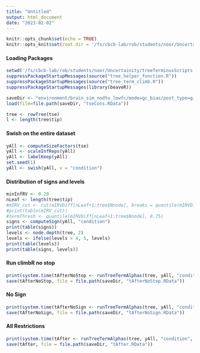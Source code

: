 ```yaml
---
title: "Untitled"
output: html_document
date: "2023-02-02"
---
```



```r
knitr::opts_chunk$set(echo = TRUE)
knitr::opts_knit$set(root.dir = '/fs/cbcb-lab/rob/students/noor/Uncertainity/treeTerminusScripts')
```

#### Loading Packages
```r
setwd('/fs/cbcb-lab/rob/students/noor/Uncertainity/treeTerminusScripts')
suppressPackageStartupMessages(source("tree_helper_function.R"))
suppressPackageStartupMessages(source("tree_term_climb.R"))
suppressPackageStartupMessages(library(beaveR))

saveDir <- "environment/brain_sim_nodtu_lowfc/mode=gc_bias/post_type=gibbs_nrep=100_tf=100/comp_trees/DE"
load(file=file.path(saveDir, "tseCons.RData"))

tree <- rowTree(tse)
l <- length(tree$tip)
```

#### Swish on the entire dataset 
```r
yAll <- computeSizeFactors(tse)
yAll <- scaleInfReps(yAll)
yAll <- labelKeep(yAll)
set.seed(1)
yAll <- swish(yAll, x = "condition")
```

#### Distribution of signs and levels
```r
minInfRV <- 0.20
nLeaf <- length(tree$tip)
#mIRV_cut <- cut(mIRVDiff[nLeaf+1:tree$Nnode], breaks = quantile(mIRVDiff[nLeaf+1:tree$Nnode], 0:4/4), include.lowest = T)
#print(table(mIRV_cut))
#termThresh <- quantile(mIRVDiff[nLeaf+1:tree$Nnode], 0.75)
signs <- computeSign(yAll, "condition")
print(table(signs))
levels <- node.depth(tree, 2)
levels <- ifelse(levels > 4, 5, levels)
print(table(levels))
print(table(signs, levels))
```

#### Run climbR no stop
```r
print(system.time(tAfterNoStop <- runTreeTermAlphas(tree, yAll, "condition", -10000, pCutOff = 0.05, pChild = 0.05, runType = c("a"), corr = c("BH"), alphas = c(0.01, 0.05, 0.10), cores = 3, compPThresh = T, temp=T, cSign=F)))
save(tAfterNoStop, file = file.path(saveDir, "tAfterNoStop.RData"))
```

#### No Sign
```r
print(system.time(tAfterNoSign <- runTreeTermAlphas(tree, yAll, "condition", 0.20, pCutOff = 0.05, pChild = 0.05, runType = c("a"), corr = c("BH"), alphas = c(0.01, 0.05, 0.10), cores = 3, compPThresh = T, temp=T, cSign=F)))
save(tAfterNoSign, file = file.path(saveDir, "tAfterNoSign.RData"))
```

#### All Restrictions
```r
print(system.time(tAfter <- runTreeTermAlphas(tree, yAll, "condition", 0.20, pCutOff = 0.05, pChild = 0.05, runType = c("a"), corr = c("BH"), alphas = c(0.01, 0.05, 0.10), cores = 3, compPThresh = T, temp=T)))
save(tAfter, file = file.path(saveDir, "tAfter.RData"))
```
